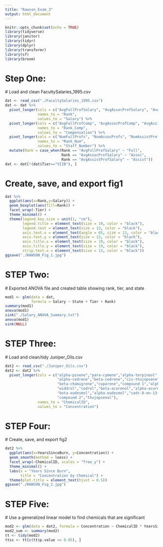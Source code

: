 ```yaml
---
title: "Rawson_Exam_3"
output: html_document
---
```


```r
knitr::opts_chunk$set(echo = TRUE)
library(tidyverse)
library(janitor)
library(tidyr)
library(dplyr)
library(transformr)
library(sf)
library(broom)
```

# Step One:
  # Load and clean FacultySalaries_1995.csv
```r
dat <- read_csv("./FacultySalaries_1995.csv")
dat <- dat %>% 
  pivot_longer(cols = c("AvgFullProfSalary", "AvgAssocProfSalary", "AvgAssistProfSalary"),
               names_to = "Rank",
               values_to = "Salary") %>% 
  pivot_longer(cols = c("AvgFullProfComp", "AvgAssocProfComp", "AvgAssistProfComp"),
               names_to = "Rank_Comp",
               values_to = "Compensation") %>% 
  pivot_longer(cols = c("NumFullProfs", "NumAssocProfs", "NumAssistProfs", "NumInstructors"),
               names_to = "Rank_Num",
               values_to = "Staff_Number") %>% 
  mutate(Rank = case_when(Rank == "AvgFullProfSalary" ~ "Full",
                          Rank == "AvgAssocProfSalary" ~ "Assoc",
                          Rank == "AvgAssistProfSalary" ~ "Assist"))
dat <- dat[!(dat$Tier=="VIIB"), ]
```

# Create, save, and export fig1
```r
dat %>% 
  ggplot(aes(x=Rank,y=Salary)) +
  geom_boxplot(aes(fill=Rank)) +
  facet_wrap(~Tier) +
  theme_minimal() +
  theme(legend.key.size = unit(1, "cm"),
        legend.title = element_text(size = 19, color = "black"),
        legend.text = element_text(size = 13, color = "black"),
        axis.text.x = element_text(angle = 65, size = 13, color = "black"),
        axis.text.y = element_text(size = 13, color = "black"),
        axis.title.x = element_text(size = 19, color = "black"),
        axis.title.y = element_text(size = 19, color = "black"),
        strip.text.x = element_text(size = 13, color = "black"))
ggsave("./RAWSON_Fig_1.jpg")
```

# STEP Two: 
  # Exported ANOVA file and created table showing rank, tier, and state
```r
mod1 <- glm(data = dat, 
            formula = Salary ~ State + Tier + Rank)
summary(mod1)
anova(mod1)
sink("./Salary_ANOVA_Summary.txt")
anova(mod1)
sink(NULL)
```

# STEP Three:
  # Load and clean/tidy Juniper_Oils.csv
```r
dat2 <- read_csv("./Juniper_Oils.csv")
dat2 <- dat2 %>% 
  pivot_longer(cols = c("alpha-pinene","para-cymene","alpha-terpineol","cedr-9-ene",
                        "alpha-cedrene","beta-cedrene","cis-thujopsene","alpha-himachalene",
                        "beta-chamigrene","cuparene","compound 1","alpha-chamigrene",
                        "widdrol","cedrol","beta-acorenol","alpha-acorenol","gamma-eudesmol",
                        "beta-eudesmol","alpha-eudesmol","cedr-8-en-13-ol","cedr-8-en-15-ol",
                        "compound 2","thujopsenal"),
               names_to = "ChemicalID",
               values_to = "Concentration")
```

# STEP Four: 
  # Create, save, and export fig2
```r
dat2 %>% 
  ggplot(aes(x=YearsSinceBurn, y=Concentration)) +
  geom_smooth(method = loess) +
  facet_wrap(~ChemicalID, scales = "free_y") +
  theme_minimal() +
  labs(x = "Years Since Burn",
       title = "Concentration by Chemical") +
  theme(plot.title = element_text(hjust = 0.5))
ggsave("./RAWSON_Fig_2.jpg")
```

# STEP Five: 
  # Use a generalized linear model to find chemicals that are significant
```r
mod2 <- glm(data = dat2, formula = Concentration ~ ChemicalID * YearsSinceBurn)
mod2_sum <- summary(mod2)
tt <- tidy(mod2)
ttss <- tt[c(tt$p.value <= 0.05), ]
```